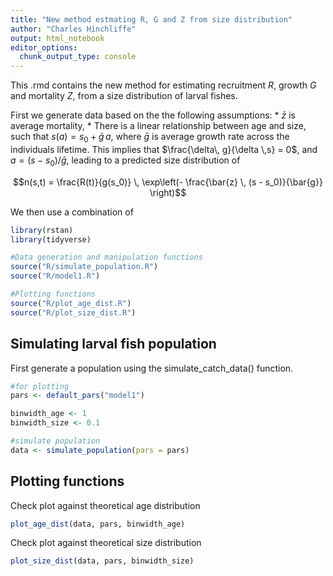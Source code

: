 ```yaml
---
title: "New method estmating R, G and Z from size distribution"
author: "Charles Hinchliffe"
output: html_notebook
editor_options: 
  chunk_output_type: console
---
```




This .rmd contains the new method for estimating recruitment $R$, growth $G$ and mortality $Z$, from a size distribution of larval fishes.

First we generate data based on the the following assumptions:
* $\bar{z}$ is average mortality,
* There is a linear relationship between age and size, such that $s(a) = s_0 + \bar{g}\, a,$ where $\bar{g}$ is average growth rate across the individuals lifetime. 
This implies that $\frac{\delta\, g}{\delta \,s} = 0$, and $a = (s - s_0)/\bar{g}$, leading to a predicted size distribution of 

$$n(s,t) = \frac{R(t)}{g(s_0)} \, \exp\left(- \frac{\bar{z} \, (s - s_0)}{\bar{g}} \right)$$

We then use a combination of

```r
library(rstan)
library(tidyverse)

#Data generation and manipulation functions
source("R/simulate_population.R")
source("R/model1.R")

#Plotting functions
source("R/plot_age_dist.R")
source("R/plot_size_dist.R")
```




## Simulating larval fish population 
First generate a population using the simulate_catch_data() function.
```r
#for plotting
pars <- default_pars("model1")

binwidth_age <- 1
binwidth_size <- 0.1

#simulate population
data <- simulate_population(pars = pars)
```

## Plotting functions
Check plot against theoretical age distribution
```r
plot_age_dist(data, pars, binwidth_age)
```

Check plot against theoretical size distribution
```r
plot_size_dist(data, pars, binwidth_size)
```

